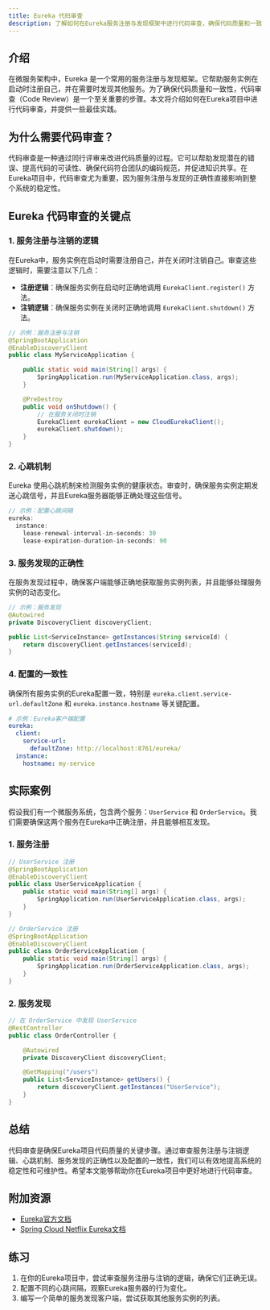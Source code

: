 ```yaml
---
title: Eureka 代码审查
description: 了解如何在Eureka服务注册与发现框架中进行代码审查，确保代码质量和一致性。本文适合初学者，包含代码示例、实际案例和总结。
---
```


## 介绍

在微服务架构中，Eureka 是一个常用的服务注册与发现框架。它帮助服务实例在启动时注册自己，并在需要时发现其他服务。为了确保代码质量和一致性，代码审查（Code Review）是一个至关重要的步骤。本文将介绍如何在Eureka项目中进行代码审查，并提供一些最佳实践。

## 为什么需要代码审查？

代码审查是一种通过同行评审来改进代码质量的过程。它可以帮助发现潜在的错误、提高代码的可读性、确保代码符合团队的编码规范，并促进知识共享。在Eureka项目中，代码审查尤为重要，因为服务注册与发现的正确性直接影响到整个系统的稳定性。

## Eureka 代码审查的关键点

### 1. 服务注册与注销的逻辑

在Eureka中，服务实例在启动时需要注册自己，并在关闭时注销自己。审查这些逻辑时，需要注意以下几点：

- **注册逻辑**：确保服务实例在启动时正确地调用 `EurekaClient.register()` 方法。
- **注销逻辑**：确保服务实例在关闭时正确地调用 `EurekaClient.shutdown()` 方法。

```java
// 示例：服务注册与注销
@SpringBootApplication
@EnableDiscoveryClient
public class MyServiceApplication {

    public static void main(String[] args) {
        SpringApplication.run(MyServiceApplication.class, args);
    }

    @PreDestroy
    public void onShutdown() {
        // 在服务关闭时注销
        EurekaClient eurekaClient = new CloudEurekaClient();
        eurekaClient.shutdown();
    }
}
```

### 2. 心跳机制

Eureka 使用心跳机制来检测服务实例的健康状态。审查时，确保服务实例定期发送心跳信号，并且Eureka服务器能够正确处理这些信号。

```java
// 示例：配置心跳间隔
eureka:
  instance:
    lease-renewal-interval-in-seconds: 30
    lease-expiration-duration-in-seconds: 90
```

### 3. 服务发现的正确性

在服务发现过程中，确保客户端能够正确地获取服务实例列表，并且能够处理服务实例的动态变化。

```java
// 示例：服务发现
@Autowired
private DiscoveryClient discoveryClient;

public List<ServiceInstance> getInstances(String serviceId) {
    return discoveryClient.getInstances(serviceId);
}
```

### 4. 配置的一致性

确保所有服务实例的Eureka配置一致，特别是 `eureka.client.service-url.defaultZone` 和 `eureka.instance.hostname` 等关键配置。

```yaml
# 示例：Eureka客户端配置
eureka:
  client:
    service-url:
      defaultZone: http://localhost:8761/eureka/
  instance:
    hostname: my-service
```

## 实际案例

假设我们有一个微服务系统，包含两个服务：`UserService` 和 `OrderService`。我们需要确保这两个服务在Eureka中正确注册，并且能够相互发现。

### 1. 服务注册

```java
// UserService 注册
@SpringBootApplication
@EnableDiscoveryClient
public class UserServiceApplication {
    public static void main(String[] args) {
        SpringApplication.run(UserServiceApplication.class, args);
    }
}
```

```java
// OrderService 注册
@SpringBootApplication
@EnableDiscoveryClient
public class OrderServiceApplication {
    public static void main(String[] args) {
        SpringApplication.run(OrderServiceApplication.class, args);
    }
}
```

### 2. 服务发现

```java
// 在 OrderService 中发现 UserService
@RestController
public class OrderController {

    @Autowired
    private DiscoveryClient discoveryClient;

    @GetMapping("/users")
    public List<ServiceInstance> getUsers() {
        return discoveryClient.getInstances("UserService");
    }
}
```

## 总结

代码审查是确保Eureka项目代码质量的关键步骤。通过审查服务注册与注销逻辑、心跳机制、服务发现的正确性以及配置的一致性，我们可以有效地提高系统的稳定性和可维护性。希望本文能够帮助你在Eureka项目中更好地进行代码审查。

## 附加资源

- [Eureka官方文档](https://github.com/Netflix/eureka/wiki)
- [Spring Cloud Netflix Eureka文档](https://spring.io/projects/spring-cloud-netflix)

## 练习

1. 在你的Eureka项目中，尝试审查服务注册与注销的逻辑，确保它们正确无误。
2. 配置不同的心跳间隔，观察Eureka服务器的行为变化。
3. 编写一个简单的服务发现客户端，尝试获取其他服务实例的列表。
